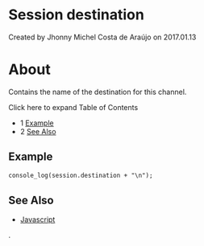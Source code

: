 
# Session destination 

 Created by  Jhonny Michel Costa de Araújo on 2017.01.13

# About

Contains the name of the destination for this channel.

Click here to expand Table of Contents

* 1 [Example](#example)
* 2 [See Also](#see-also)

## Example

```xml
console_log(session.destination + "\n");
```

## See Also

* [Javascript](../index.mdx#api)

.


